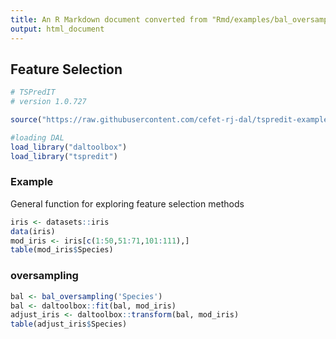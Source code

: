 ```yaml
---
title: An R Markdown document converted from "Rmd/examples/bal_oversampling.ipynb"
output: html_document
---
```


## Feature Selection

```r
# TSPredIT
# version 1.0.727

source("https://raw.githubusercontent.com/cefet-rj-dal/tspredit-examples/main/jupyter.R")

#loading DAL
load_library("daltoolbox") 
load_library("tspredit")
```

### Example
General function for exploring feature selection methods

```r
iris <- datasets::iris
data(iris)
mod_iris <- iris[c(1:50,51:71,101:111),]
table(mod_iris$Species)
```

### oversampling

```r
bal <- bal_oversampling('Species')
bal <- daltoolbox::fit(bal, mod_iris)
adjust_iris <- daltoolbox::transform(bal, mod_iris)
table(adjust_iris$Species)
```

